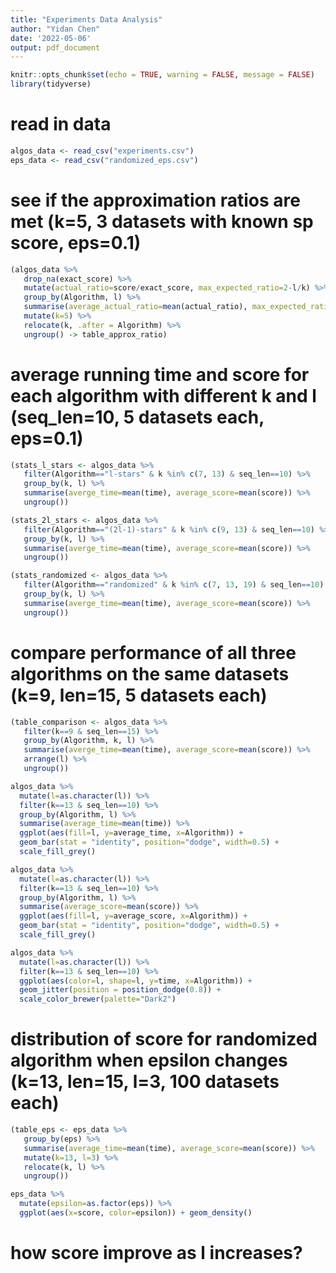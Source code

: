 ```yaml
---
title: "Experiments Data Analysis"
author: "Yidan Chen"
date: '2022-05-06'
output: pdf_document
---
```


```r
knitr::opts_chunk$set(echo = TRUE, warning = FALSE, message = FALSE)
library(tidyverse)
```


# read in data
```r
algos_data <- read_csv("experiments.csv")
eps_data <- read_csv("randomized_eps.csv")
```

# see if the approximation ratios are met (k=5, 3 datasets with known sp score, eps=0.1)
```r
(algos_data %>% 
   drop_na(exact_score) %>% 
   mutate(actual_ratio=score/exact_score, max_expected_ratio=2-l/k) %>% 
   group_by(Algorithm, l) %>% 
   summarise(average_actual_ratio=mean(actual_ratio), max_expected_ratio=mean(max_expected_ratio)) %>% 
   mutate(k=5) %>% 
   relocate(k, .after = Algorithm) %>% 
   ungroup() -> table_approx_ratio)
```

# average running time and score for each algorithm with different k and l (seq_len=10, 5 datasets each, eps=0.1)
```r
(stats_l_stars <- algos_data %>% 
   filter(Algorithm=="l-stars" & k %in% c(7, 13) & seq_len==10) %>% 
   group_by(k, l) %>% 
   summarise(averge_time=mean(time), average_score=mean(score)) %>% 
   ungroup())
```
```r
(stats_2l_stars <- algos_data %>% 
   filter(Algorithm=="(2l-1)-stars" & k %in% c(9, 13) & seq_len==10) %>% 
   group_by(k, l) %>% 
   summarise(averge_time=mean(time), average_score=mean(score)) %>% 
   ungroup())
```
```r
(stats_randomized <- algos_data %>% 
   filter(Algorithm=="randomized" & k %in% c(7, 13, 19) & seq_len==10) %>% 
   group_by(k, l) %>% 
   summarise(averge_time=mean(time), average_score=mean(score)) %>% 
   ungroup())
```

# compare performance of all three algorithms on the same datasets (k=9, len=15, 5 datasets each)
```r
(table_comparison <- algos_data %>% 
   filter(k==9 & seq_len==15) %>% 
   group_by(Algorithm, k, l) %>% 
   summarise(averge_time=mean(time), average_score=mean(score)) %>% 
   arrange(l) %>% 
   ungroup())
```

```r
algos_data %>% 
  mutate(l=as.character(l)) %>% 
  filter(k==13 & seq_len==10) %>% 
  group_by(Algorithm, l) %>% 
  summarise(average_time=mean(time)) %>% 
  ggplot(aes(fill=l, y=average_time, x=Algorithm)) +
  geom_bar(stat = "identity", position="dodge", width=0.5) + 
  scale_fill_grey()
```
```r
algos_data %>% 
  mutate(l=as.character(l)) %>% 
  filter(k==13 & seq_len==10) %>% 
  group_by(Algorithm, l) %>% 
  summarise(average_score=mean(score)) %>% 
  ggplot(aes(fill=l, y=average_score, x=Algorithm)) +
  geom_bar(stat = "identity", position="dodge", width=0.5) + 
  scale_fill_grey()
```

```r
algos_data %>% 
  mutate(l=as.character(l)) %>% 
  filter(k==13 & seq_len==10) %>% 
  ggplot(aes(color=l, shape=l, y=time, x=Algorithm)) +
  geom_jitter(position = position_dodge(0.8)) + 
  scale_color_brewer(palette="Dark2")
```

# distribution of score for randomized algorithm when epsilon changes (k=13, len=15, l=3, 100 datasets each)
```r
(table_eps <- eps_data %>% 
   group_by(eps) %>% 
   summarise(average_time=mean(time), average_score=mean(score)) %>% 
   mutate(k=13, l=3) %>% 
   relocate(k, l) %>% 
   ungroup())
```

```r
eps_data %>% 
  mutate(epsilon=as.factor(eps)) %>% 
  ggplot(aes(x=score, color=epsilon)) + geom_density()
```

# how score improve as l increases?
```r

```


